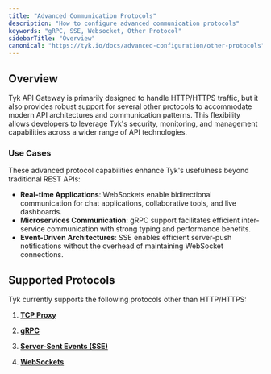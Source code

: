 ```yaml
---
title: "Advanced Communication Protocols"
description: "How to configure advanced communication protocols"
keywords: "gRPC, SSE, Websocket, Other Protocol"
sidebarTitle: "Overview"
canonical: "https://tyk.io/docs/advanced-configuration/other-protocols"
---
```


## Overview

Tyk API Gateway is primarily designed to handle HTTP/HTTPS traffic, but it also provides robust support for several other protocols to accommodate modern API architectures and communication patterns. This flexibility allows developers to leverage Tyk's security, monitoring, and management capabilities across a wider range of API technologies.

### Use Cases

These advanced protocol capabilities enhance Tyk's usefulness beyond traditional REST APIs:

-   **Real-time Applications**: WebSockets enable bidirectional communication for chat applications, collaborative tools, and live dashboards.
-   **Microservices Communication**: gRPC support facilitates efficient inter-service communication with strong typing and performance benefits.
-   **Event-Driven Architectures**: SSE enables efficient server-push notifications without the overhead of maintaining WebSocket connections.

## Supported Protocols

Tyk currently supports the following protocols other than HTTP/HTTPS:

1. **[TCP Proxy](/nightly/key-concepts/tcp-proxy)**

2. **[gRPC](/nightly/key-concepts/grpc-proxy)**

3. **[Server-Sent Events (SSE)](/nightly/advanced-configuration/sse-proxy)**

4. **[WebSockets](/nightly/advanced-configuration/websockets)**